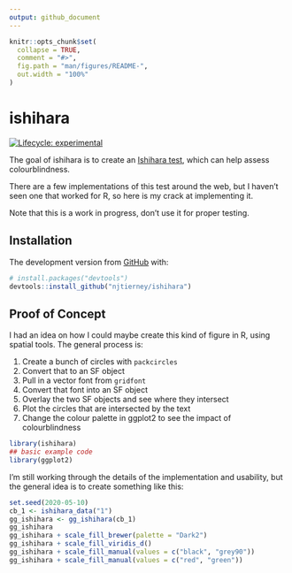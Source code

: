 ```yaml
---
output: github_document
---
```


<!-- README.md is generated from README.Rmd. Please edit that file -->

```r
knitr::opts_chunk$set(
  collapse = TRUE,
  comment = "#>",
  fig.path = "man/figures/README-",
  out.width = "100%"
)
```

# ishihara

<!-- badges: start -->
[![Lifecycle: experimental](https://img.shields.io/badge/lifecycle-experimental-orange.svg)](https://www.tidyverse.org/lifecycle/#experimental)
<!-- badges: end -->

The goal of ishihara is to create an [Ishihara test](https://en.wikipedia.org/wiki/Ishihara_test), which can help assess colourblindness.

There are a few implementations of this test around the web, but I haven't seen one that worked for R, so here is my crack at implementing it.

Note that this is a work in progress, don't use it for proper testing.

## Installation

The development version from [GitHub](https://github.com/) with:

``` r
# install.packages("devtools")
devtools::install_github("njtierney/ishihara")
```
## Proof of Concept

I had an idea on how I could maybe create this kind of figure in R, using 
spatial tools. The general process is:

1. Create a bunch of circles with `packcircles`
2. Convert that to an SF object
3. Pull in a vector font from `gridfont`
4. Convert that font into an SF object
5. Overlay the two SF objects and see where they intersect
6. Plot the circles that are intersected by the text
7. Change the colour palette in ggplot2 to see the impact of colourblindness

```r
library(ishihara)
## basic example code
library(ggplot2)
```

I'm still working through the details of the implementation and usability, but the general idea is to create something like this:

```r
set.seed(2020-05-10)
cb_1 <- ishihara_data("1")
gg_ishihara <- gg_ishihara(cb_1)
gg_ishihara
gg_ishihara + scale_fill_brewer(palette = "Dark2")
gg_ishihara + scale_fill_viridis_d()
gg_ishihara + scale_fill_manual(values = c("black", "grey90"))
gg_ishihara + scale_fill_manual(values = c("red", "green"))
```

